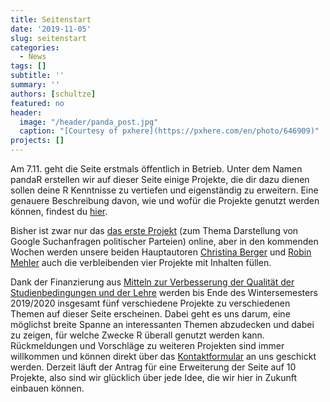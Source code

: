 ```yaml
---
title: Seitenstart
date: '2019-11-05'
slug: seitenstart
categories:
  - News
tags: []
subtitle: ''
summary: ''
authors: [schultze]
featured: no
header:
  image: "/header/panda_post.jpg"
  caption: "[Courtesy of pxhere](https://pxhere.com/en/photo/646909)"
projects: []
---
```


Am 7.11. geht die Seite erstmals öffentlich in Betrieb. Unter dem Namen pandaR
erstellen wir auf dieser Seite einige Projekte, die dir dazu dienen sollen deine
R Kenntnisse zu vertiefen und eigenständig zu erweitern. Eine genauere
Beschreibung davon, wie und wofür die Projekte genutzt werden können,
findest du [hier](/projects).

Bisher ist zwar nur das [das erste Projekt](/projects#project_01) (zum Thema
Darstellung von Google Suchanfragen politischer Parteien) online, aber in den
kommenden Wochen werden unsere beiden Hauptautoren
[Christina Berger](/authors/berger) und [Robin Mehler](/authors/mehler) auch die
verbleibenden vier Projekte mit Inhalten füllen.

Dank der Finanzierung aus [Mitteln zur Verbesserung der Qualität der Studienbedingungen und der Lehre](https://www.uni-frankfurt.de/65041020/QSL_Mittel)
werden bis Ende des Wintersemesters 2019/2020 insgesamt fünf verschiedene
Projekte zu verschiedenen Themen auf dieser Seite erscheinen. Dabei geht es uns
darum, eine möglichst breite Spanne an interessanten Themen abzudecken und dabei
zu zeigen, für welche Zwecke R überall genutzt werden kann. Rückmeldungen und
Vorschläge zu weiteren Projekten sind immer willkommen und können direkt über
das [Kontaktformular](#contact) an uns geschickt werden. Derzeit läuft der
Antrag für eine Erweiterung der Seite auf 10 Projekte, also sind wir glücklich
über jede Idee, die wir hier in Zukunft einbauen können.
